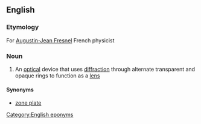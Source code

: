 ==English==

===Etymology===
For [[w:Augustin-Jean Fresnel|Augustin-Jean Fresnel]] French physicist

===Noun===
{{wikipedia|zone plate}}
{{en-noun|head=[[Fresnel]] [[zone]] [[plate]]}}

# {{lb|en|physics}} An [[optical]] device that uses [[diffraction]] through alternate transparent and opaque rings to function as a [[lens]]

====Synonyms====
* [[zone plate]]

[[Category:English eponyms]]